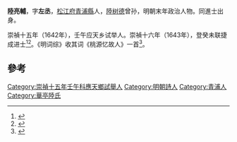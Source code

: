 '''陸亮輔'''，字'''左丞'''，[[松江府|松江府]][[青浦縣|青浦縣]]人，[[陸树德|陸树德]]曾孙，明朝末年政治人物。同進士出身。

崇禎十五年（1642年），壬午应天乡试举人。崇禎十六年（1643年），登癸未联捷成进士<ref name="吴仁安1997">{{cite book|author=吴仁安|title=明清时期上海地区的著姓望族|url=http://books.google.com/books?id=MJF6AAAAIAAJ|year=1997|publisher=上海人民出版社|isbn=978-7-208-02476-2|page=194}}</ref><ref name="朱丽霞2006">{{cite book|author=朱丽霞|title=清代松江府望族与文学研究|url=http://books.google.com/books?id=nFR5AAAAIAAJ|year=2006|publisher=上海古籍出版社|isbn=978-7-5325-4502-5|page=61}}</ref>。《明词综》收其词《桃源忆故人》一首<ref>{{cite book|title=词学词典|url=http://books.google.com/books?id=DCoQAQAAMAAJ|year=1990|publisher=贵州人民出版社|page=532}}</ref>。

==參考==
{{reflist}}
{{明朝人物小作品}}
{{崇禎十六年癸未科殿試金榜}}
{{DEFAULTSORT:Lu陆}}
[[Category:崇禎十五年壬午科應天鄉試舉人|Category:崇禎十五年壬午科應天鄉試舉人]]
[[Category:明朝詩人|Category:明朝詩人]]
[[Category:青浦人|Category:青浦人]]
[[Category:華亭陸氏|Category:華亭陸氏]]